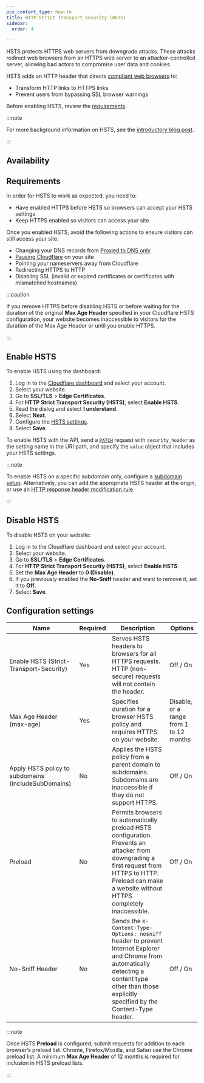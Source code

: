 ```yaml
---
pcx_content_type: how-to
title: HTTP Strict Transport Security (HSTS)
sidebar:
  order: 4

---
```



HSTS protects HTTPS web servers from downgrade attacks. These attacks redirect web browsers from an HTTPS web server to an attacker-controlled server, allowing bad actors to compromise user data and cookies.

HSTS adds an HTTP header that directs [compliant web browsers](/ssl/reference/browser-compatibility/) to:

* Transform HTTP links to HTTPS links
* Prevent users from bypassing SSL browser warnings

Before enabling HSTS, review the [requirements](#requirements).

:::note


For more background information on HSTS, see the [introductory blog post](https://blog.cloudflare.com/enforce-web-policy-with-hypertext-strict-transport-security-hsts/).


:::

## Availability

<FeatureTable id="ssl.hsts" />

## Requirements

In order for HSTS to work as expected, you need to:

* Have enabled HTTPS before HSTS so browsers can accept your HSTS settings
* Keep HTTPS enabled so visitors can access your site

Once you enabled HSTS, avoid the following actions to ensure visitors can still access your site:

* Changing your DNS records from [Proxied to DNS only](/dns/manage-dns-records/reference/proxied-dns-records/)
* [Pausing Cloudflare](/fundamentals/setup/manage-domains/pause-cloudflare/) on your site
* Pointing your nameservers away from Cloudflare
* Redirecting HTTPS to HTTP
* Disabling SSL (invalid or expired certificates or certificates with mismatched hostnames)

:::caution


If you remove HTTPS before disabling HSTS or before waiting for the duration of the original <strong>Max Age Header</strong> specified in your Cloudflare HSTS configuration, your website becomes inaccessible to visitors for the duration of the Max Age Header or until you enable HTTPS.


:::

## Enable HSTS

<Tabs> <TabItem label="dashboard">

To enable HSTS using the dashboard:

1. Log in to the [Cloudflare dashboard](https://dash.cloudflare.com) and select your account.
2. Select your website.
3. Go to **SSL/TLS** > **Edge Certificates**.
4. For **HTTP Strict Transport Security (HSTS)**, select **Enable HSTS**.
5. Read the dialog and select **I understand**.
6. Select **Next**.
7. Configure the [HSTS settings](#configuration-settings).
8. Select **Save**.

</TabItem> <TabItem label="api">

To enable HSTS with the API, send a [`PATCH`](/api/operations/zone-settings-edit-single-setting) request with `security_header` as the setting name in the URI path, and specify the `value` object that includes your HSTS settings.

</TabItem> </Tabs>

:::note


To enable HSTS on a specific subdomain only, configure a [subdomain setup](/dns/zone-setups/subdomain-setup/). Alternatively, you can add the appropriate HSTS header at the origin, or use an [HTTP response header modification rule](/rules/transform/response-header-modification/).


:::

## Disable HSTS

To disable HSTS on your website:

1. Log in to the Cloudflare dashboard and select your account.
2. Select your website.
3. Go to **SSL/TLS** > **Edge Certificates**.
4. For **HTTP Strict Transport Security (HSTS)**, select **Enable HSTS**.
5. Set the **Max Age Header** to **0 (Disable)**.
6. If you previously enabled the **No-Sniff** header and want to remove it, set it to **Off**.
7. Select **Save**.

## Configuration settings

<table style="width:100%">
  <thead>
    <tr>
      <th>Name</th>
      <th>Required</th>
      <th>Description</th>
      <th>Options</th>
    </tr>
  </thead>
  <tbody>
    <tr>
      <td>Enable HSTS (Strict-Transport-Security)</td>
      <td>Yes</td>
      <td>Serves HSTS headers to browsers for all HTTPS requests. HTTP (non-secure) requests will not contain the header.</td>
      <td>Off / On</td>
    </tr>
    <tr>
      <td>Max Age Header (max-age)</td>
      <td>Yes</td>
      <td>Specifies duration for a browser HSTS policy and requires HTTPS on your website.</td>
      <td>Disable, or a range from 1 to 12 months</td>
    </tr>
    <tr>
      <td>Apply HSTS policy to subdomains (includeSubDomains)</td>
      <td>No</td>
      <td>
        Applies the HSTS policy from a parent domain to subdomains. Subdomains are inaccessible if
        they do not support HTTPS.
      </td>
      <td>Off / On</td>
    </tr>
    <tr>
      <td>Preload</td>
      <td>No</td>
      <td>
        Permits browsers to automatically preload HSTS configuration. Prevents an attacker from
        downgrading a first request from HTTPS to HTTP. Preload can make a website without HTTPS
        completely inaccessible.
      </td>
      <td>Off / On</td>
    </tr>
    <tr>
      <td>No-Sniff Header</td>
      <td>No</td>
      <td>
        Sends the <code>X-Content-Type-Options: nosniff</code> header to prevent Internet Explorer
        and Chrome from automatically detecting a content type other than those explicitly specified
        by the Content-Type header.
      </td>
      <td>Off / On</td>
    </tr>
  </tbody>
</table>

:::note


Once HSTS <strong>Preload</strong> is configured, submit requests for addition to each browser’s preload list. Chrome, Firefox/Mozilla, and Safari use the Chrome preload list. A minimum <strong>Max Age Header</strong> of 12 months is required for inclusion in HSTS preload lists.


:::
